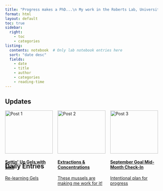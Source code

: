 ```yaml
---
title: "Progress makes a PhD...\n My work in the Roberts Lab, University of Washington"
format: html
layout: default
toc: true
sidebar:
  right:
    - toc
    - categories
listing:
  contents: notebook  # Only lab notebook entries here
  sort: "date desc"
  fields: 
    - date
    - title
    - author
    - categories
    - reading-time
---
```


## Updates

```{=html}
<div class="card-grid" style="display: flex; gap: 1rem; flex-wrap: wrap;">

  <div class="card" style="flex: 1;">
    <a href="posts/post20240828.qmd"> 
      <img src="images/gel.png" alt="Post 1" style="width:100%"/>
      <div>
        <h4><b>Settin' Up Gels with Sam</b></h4>
        <p>Re-learning Gels</p>
      </div>
    </a>
  </div>

  <div class="card" style="flex: 1;">
    <a href="posts/post20240829.qmd"> 
      <img src="images/tubes.jpeg" alt="Post 2" style="width:100%"/>
      <div>
        <h4><b>Extractions & Concentrations</b></h4>
        <p>These mussels are making me work for it!</p>
      </div>
    </a>
  </div>

  <div class="card" style="flex: 1;">
    <a href="posts/post20240917.qmd"> 
      <img src="images/chiton.png" alt="Post 3" style="width:100%"/>
      <div>
        <h4><b>September Goal Mid-Month Check-In</b></h4>
        <p>Intentional plan for progress</p>
      </div>
    </a>
  </div>

</div>
```
## Daily Entries

<!-- The listing feature will automatically generate the list of posts -->
